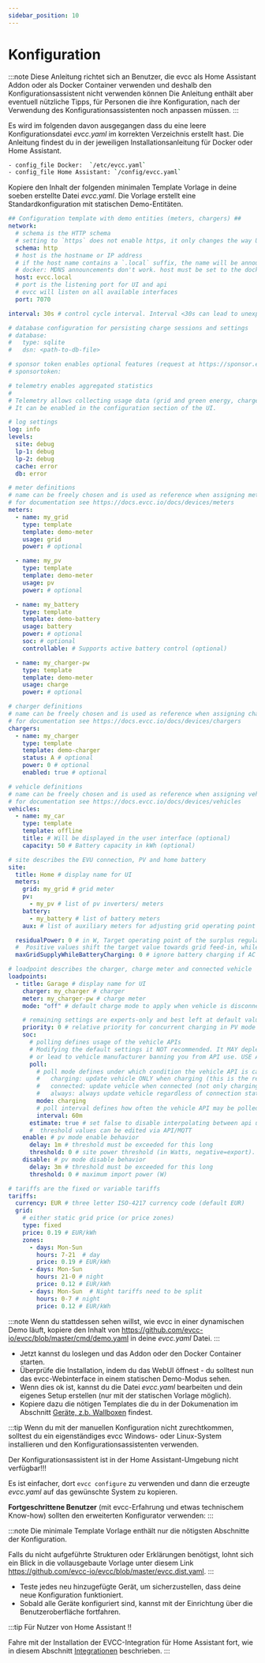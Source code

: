 ```yaml
---
sidebar_position: 10
---
```


# Konfiguration

:::note
Diese Anleitung richtet sich an Benutzer, die evcc als Home Assistant Addon oder als Docker Container verwenden und deshalb den Konfigurationsassistent nicht verwenden können
Die Anleitung enthält aber eventuell nützliche Tipps, für Personen die ihre Konfiguration, nach der Verwendung des Konfigurationsassistenten noch anpassen müssen.
:::

Es wird im folgenden davon ausgegangen dass du eine leere Konfigurationsdatei _evcc.yaml_ im korrekten Verzeichnis erstellt hast.
Die Anleitung findest du in der jeweiligen Installationsanleitung für Docker oder Home Assistant.

```sh
- config_file Docker:  `/etc/evcc.yaml`
- config_file Home Assistant: `/config/evcc.yaml`
```

Kopiere den Inhalt der folgenden minimalen Template Vorlage in deine soeben erstellte Datei _evcc.yaml_.
Die Vorlage erstellt eine Standardkonfiguration mit statischen Demo-Entitäten.

```yaml
## Configuration template with demo entities (meters, chargers) ##
network:
  # schema is the HTTP schema
  # setting to `https` does not enable https, it only changes the way URLs are generated
  schema: http
  # host is the hostname or IP address
  # if the host name contains a `.local` suffix, the name will be announced on MDNS
  # docker: MDNS announcements don't work. host must be set to the docker host's name.
  host: evcc.local
  # port is the listening port for UI and api
  # evcc will listen on all available interfaces
  port: 7070

interval: 30s # control cycle interval. Interval <30s can lead to unexpected behavior, see https://docs.evcc.io/docs/reference/configuration/interval

# database configuration for persisting charge sessions and settings
# database:
#   type: sqlite
#   dsn: <path-to-db-file>

# sponsor token enables optional features (request at https://sponsor.evcc.io)
# sponsortoken:

# telemetry enables aggregated statistics
#
# Telemetry allows collecting usage data (grid and green energy, charge power).
# It can be enabled in the configuration section of the UI.

# log settings
log: info
levels:
  site: debug
  lp-1: debug
  lp-2: debug
  cache: error
  db: error

# meter definitions
# name can be freely chosen and is used as reference when assigning meters to site and loadpoints
# for documentation see https://docs.evcc.io/docs/devices/meters
meters:
  - name: my_grid
    type: template
    template: demo-meter
    usage: grid
    power: # optional

  - name: my_pv
    type: template
    template: demo-meter
    usage: pv
    power: # optional

  - name: my_battery
    type: template
    template: demo-battery
    usage: battery
    power: # optional
    soc: # optional
    controllable: # Supports active battery control (optional)

  - name: my_charger-pw
    type: template
    template: demo-meter
    usage: charge
    power: # optional

# charger definitions
# name can be freely chosen and is used as reference when assigning charger to vehicle
# for documentation see https://docs.evcc.io/docs/devices/chargers
chargers:
  - name: my_charger
    type: template
    template: demo-charger
    status: A # optional
    power: 0 # optional
    enabled: true # optional

# vehicle definitions
# name can be freely chosen and is used as reference when assigning vehicle to loadpoint
# for documentation see https://docs.evcc.io/docs/devices/vehicles
vehicles:
  - name: my_car
    type: template
    template: offline
    title: # Will be displayed in the user interface (optional)
    capacity: 50 # Battery capacity in kWh (optional)

# site describes the EVU connection, PV and home battery
site:
  title: Home # display name for UI
  meters:
    grid: my_grid # grid meter
    pv:
      - my_pv # list of pv inverters/ meters
    battery:
      - my_battery # list of battery meters
    aux: # list of auxiliary meters for adjusting grid operating point

  residualPower: 0 # in W, Target operating point of the surplus regulation at the grid connection (grid meter).
  #  Positive values shift the target value towards grid feed-in, while negative values shift it towards grid consumption
  maxGridSupplyWhileBatteryCharging: 0 # ignore battery charging if AC consumption is above this value

# loadpoint describes the charger, charge meter and connected vehicle
loadpoints:
  - title: Garage # display name for UI
    charger: my_charger # charger
    meter: my_charger-pw # charge meter
    mode: "off" # default charge mode to apply when vehicle is disconnected; use "off" to disable by default if charger is publicly available

    # remaining settings are experts-only and best left at default values
    priority: 0 # relative priority for concurrent charging in PV mode with multiple loadpoints (higher values have higher priority)
    soc:
      # polling defines usage of the vehicle APIs
      # Modifying the default settings it NOT recommended. It MAY deplete your vehicle's battery
      # or lead to vehicle manufacturer banning you from API use. USE AT YOUR OWN RISK.
      poll:
        # poll mode defines under which condition the vehicle API is called:
        #   charging: update vehicle ONLY when charging (this is the recommended default)
        #   connected: update vehicle when connected (not only charging), interval defines how often
        #   always: always update vehicle regardless of connection state, interval defines how often (only supported for single vehicle)
        mode: charging
        # poll interval defines how often the vehicle API may be polled if NOT charging
        interval: 60m
      estimate: true # set false to disable interpolating between api updates (not recommended)
      #  threshold values can be edited via API/MQTT
    enable: # pv mode enable behavior
      delay: 1m # threshold must be exceeded for this long
      threshold: 0 # site power threshold (in Watts, negative=export). If zero, export must exceed minimum charge power to enable
    disable: # pv mode disable behavior
      delay: 3m # threshold must be exceeded for this long
      threshold: 0 # maximum import power (W)

# tariffs are the fixed or variable tariffs
tariffs:
  currency: EUR # three letter ISO-4217 currency code (default EUR)
  grid:
    # either static grid price (or price zones)
    type: fixed
    price: 0.19 # EUR/kWh
    zones:
      - days: Mon-Sun
        hours: 7-21  # day
        price: 0.19 # EUR/kWh
      - days: Mon-Sun
        hours: 21-0 # night
        price: 0.12 # EUR/kWh
      - days: Mon-Sun  # Night tariffs need to be split
        hours: 0-7 # night
        price: 0.12 # EUR/kWh
```

:::note
Wenn du stattdessen sehen willst, wie evcc in einer dynamischen Demo läuft,
kopiere den Inhalt von https://github.com/evcc-io/evcc/blob/master/cmd/demo.yaml in deine _evcc.yaml_ Datei.
:::

- Jetzt kannst du loslegen und das Addon oder den Docker Container starten.
- Überprüfe die Installation, indem du das WebUI öffnest - du solltest nun das evcc-Webinterface in einem statischen Demo-Modus sehen.
- Wenn dies ok ist, kannst du die Datei _evcc.yaml_ bearbeiten und dein eigenes Setup erstellen (nur mit der statischen Vorlage möglich).
- Kopiere dazu die nötigen Templates die du in der Dokumenation im Abschnitt [Geräte, z.b. Wallboxen](../devices/chargers) findest.

:::tip
Wenn du mit der manuellen Konfiguration nicht zurechtkommen, solltest du ein eigenständiges evcc Windows- oder Linux-System installieren und den Konfigurationsassistenten verwenden.

Der Konfigurationsassistent ist in der Home Assistant-Umgebung nicht verfügbar!!!

Es ist einfacher, dort `evcc configure` zu verwenden und dann die erzeugte _evcc.yaml_ auf das gewünschte System zu kopieren.

**Fortgeschrittene Benutzer** (mit evcc-Erfahrung und etwas technischem Know-how) sollten den erweiterten Konfigurator verwenden:
:::

:::note
Die minimale Template Vorlage enthält nur die nötigsten Abschnitte der Konfiguration.

Falls du nicht aufgeführte Strukturen oder Erklärungen benötigst, lohnt sich ein Blick in die vollausgebaute Vorlage unter diesem
Link https://github.com/evcc-io/evcc/blob/master/evcc.dist.yaml.
:::

- Teste jedes neu hinzugefügte Gerät, um sicherzustellen, dass deine neue Konfiguration funktioniert.
- Sobald alle Geräte konfiguriert sind, kannst mit der Einrichtung über die Benutzeroberfläche fortfahren.

:::tip
Für Nutzer von Home Assistant !!

Fahre mit der Installation der EVCC-Integration für Home Assistant fort, wie in diesem Abschnitt [Integrationen](../integrations/home-assistant) beschrieben.
:::

